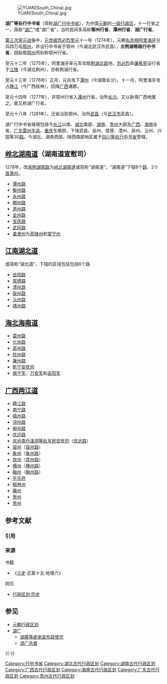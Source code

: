 [[File:YUAN(South_China).jpg|thumb]]

'''湖广等处行中书省'''（简称[[湖广等处行中书省|湖广行中书省]]），为中国[[元朝|元朝]]的[[一级行政区|一级行政区]]，十一行省之一，简称“[[湖广|湖广]]”或“湖广省”，当时民间多简称'''鄂州行省'''、'''潭州行省'''、'''湖广行省'''。

[[宋元战争|第三次宋元战争]]中，[[元世祖|元世祖忽必烈]][[至元_(忽必烈)|至元]]十一年（1274年），元朝[[右丞相|右丞相]][[阿里海牙|阿里海牙]]分兵四万屯[[鄂州市|鄂州]]，并设行中书省于鄂州（今湖北武汉市武昌），置'''荆湖等路行中书省'''，因拟取[[鄂州|鄂州]]而别称鄂州行省。

至元十二年（1275年），阿里海牙率元军攻取[[荆湖北路|荆湖北路]]地，[[忽必烈|忽必烈]]命[[廉希憲|廉希宪]]设行省于[[荆州市|江陵]]（今湖北荆州），亦称荆湖行省。

至元十三年（1276年）正月，元兵攻下[[潭州|潭州]]（今湖南长沙）。十一月，阿里海牙攻占[[静江府|静江]]（今广西桂林），招降[[广南西路|广西]]诸郡。

至元十四年（1277年），并鄂州行省入[[潭州|潭州]]行省，治所[[长沙|长沙]]。又以新得广西地属之，故又称湖广行省。

至元十八年（1281年），迁省治到鄂州，治所[[武昌|武昌]]（今[[武汉市|武汉市]]武昌）。

湖广行中书省辖境包括今[[长江|长江]]以南、[[湖北|湖北]]南部、[[湖南|湖南]]、[[贵州|贵州]]大部及[[广西|广西]]、[[海南省|海南]]全省、[[广东|广东]][[雷州半岛|雷州半岛]]、[[重庆|重庆]]东南部，下辖武昌、岳州、常德、澧州、辰州、沅州、兴国等30[[路_(行政区划)|路]]。今湖北、湖南西部、陕西南部地区属于[[四川等处行中书省|四川等处行中书省]]管辖。

==[[岭北湖南道|岭北湖南道]]（湖南道宣慰司）==
1278年，改[[宋朝|宋]][[荆湖南路|荆湖南路]]为[[岭北湖南道|岭北湖南道]]或简称“湖南道”，“湖南道”下辖8个[[路_(行政区划)|路]]、2个[[直隶州|直隶州]]。
* [[潭州路|潭州路]]
* [[衡州路|衡州路]]
* [[永州路|永州路]]
* [[郴州路|郴州路]]
* [[道州路|道州路]]
* [[全州路|全州路]]
* [[宝庆路|宝庆路]]
* [[武冈路|武冈路]]
* [[直隶州|直隶州]]为[[茶陵州|茶陵州]]和[[常宁州|常宁州]]

== [[江南湖北道|江南湖北道]] ==
或简称“湖北道”，下辖的区域包括包括6个路
* [[岳阳路|岳阳路]]
* [[常德路|常德路]]
* [[澧州路|澧州路]]
* [[辰州路|辰州路]]
* [[沅州路|沅州路]]
* [[靖州路|靖州路]]

== [[海北海南道|海北海南道]] ==
* [[雷州路|雷州路]]
* [[化州路|化州路]]
* [[高州路|高州路]]
* [[钦州路|钦州路]]
* [[廉州路|廉州路]]
* [[乾宁安抚司|乾宁安抚司]]
* [[南宁军|南宁军]]、[[万安军|万安军]]和[[吉阳军|吉阳军]]

== [[广西两江道|广西两江道]] ==
*[[静江路|静江路]]
*[[南宁路|南宁路]]
*[[梧州路|梧州路]]
*[[浔州路|浔州路]]
*[[柳州路|柳州路]]
*[[庆远路|庆远路]]
*[[庆远南丹溪洞等处军民安抚司|庆远南丹溪洞等处军民安抚司]]（[[庆远路|庆远路]]）
*[[容州|容州]]（[[容州路|容州路]]）
*[[象州_(古代)|象州]]（[[象州路|象州路]]）
*[[宾州_(广西)|宾州]]（[[宾州路|宾州路]]）
*[[横州_(唐朝)|横州]]（[[横州路|横州路]]）
*[[融州|融州]]（[[融州路|融州路]]）
*[[平乐府|平乐府]]
*[[郁林州|郁林州]]
*[[藤州|藤州]]
*[[贺州_(隋朝)|贺州]]
*[[貴州_(廣西)|贵州]]

== 参考文献 ==
=== 引用 ===
{{Reflist}}

=== 来源 ===
; 书籍
{{Wikisource|元史/卷091}}
* 《[[元史|元史]]·志第十五·地理六》

; 网页
* [https://web.archive.org/web/20090601215800/http://www.xzqh.org/lishi/index.htm 行政区划·历史]

== 参见 ==
* [[元朝行政区划|元朝行政区划]]
* [[湖广|湖广]]
** [[湖廣等處承宣布政使司|湖廣等處承宣布政使司]]
** [[湖广总督|湖广总督]]

{{-}}
{{s-start}}
{{s-before|[[荆湖南路|荆湖南路]]<br />[[荆湖北路|荆湖北路]]<br />[[夔州路|夔州路]]<br />[[广南西路|广南西路]]}}
{{s-title|湖广等处行中书省}}
{{s-after|[[湖广承宣布政使司|湖广承宣布政使司]]<br />[[广西承宣布政使司|广西承宣布政使司]]<br />[[贵州承宣布政使司|贵州承宣布政使司]]}}
{{s-end}}

{{元朝行政区划|nocat}}

[[Category:行中书省|Category:行中书省]]
[[Category:湖北古代行政区划|Category:湖北古代行政区划]]
[[Category:湖南古代行政区划|Category:湖南古代行政区划]]
[[Category:广西古代行政区划|Category:广西古代行政区划]]
[[Category:海南古代行政区划|Category:海南古代行政区划]]
[[Category:广东古代行政区划|Category:广东古代行政区划]]
[[Category:贵州古代行政区划|Category:贵州古代行政区划]]
